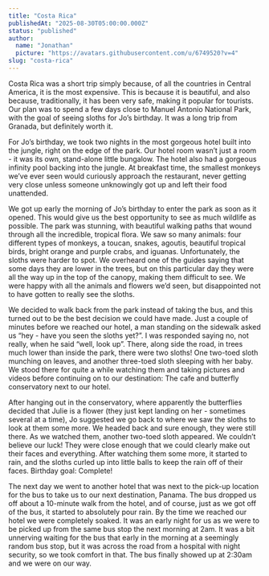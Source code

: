 ```yaml
---
title: "Costa Rica"
publishedAt: "2025-08-30T05:00:00.000Z"
status: "published"
author:
  name: "Jonathan"
  picture: "https://avatars.githubusercontent.com/u/6749520?v=4"
slug: "costa-rica"
---
```


Costa Rica was a short trip simply because, of all the countries in Central America, it is the most expensive. This is because it is beautiful, and also because, traditionally, it has been very safe, making it popular for tourists. Our plan was to spend a few days close to Manuel Antonio National Park, with the goal of seeing sloths for Jo’s birthday. It was a long trip from Granada, but definitely worth it.

For Jo’s birthday, we took two nights in the most gorgeous hotel built into the jungle, right on the edge of the park. Our hotel room wasn’t just a room - it was its own, stand-alone little bungalow. The hotel also had a gorgeous infinity pool backing into the jungle. At breakfast time, the smallest monkeys we’ve ever seen would curiously approach the restaurant, never getting very close unless someone unknowingly got up and left their food unattended.

We got up early the morning of Jo’s birthday to enter the park as soon as it opened. This would give us the best opportunity to see as much wildlife as possible. The park was stunning, with beautiful walking paths that wound through all the incredible, tropical flora. We saw so many animals: four different types of monkeys, a toucan, snakes, agoutis, beautiful tropical birds, bright orange and purple crabs, and iguanas. Unfortunately, the sloths were harder to spot. We overheard one of the guides saying that some days they are lower in the trees, but on this particular day they were all the way up in the top of the canopy, making them difficult to see. We were happy with all the animals and flowers we’d seen, but disappointed not to have gotten to really see the sloths.

We decided to walk back from the park instead of taking the bus, and this turned out to be the best decision we could have made. Just a couple of minutes before we reached our hotel, a man standing on the sidewalk asked us “hey - have you seen the sloths yet?”. I was responded saying no, not really, when he said “well, look up”. There, along side the road, in trees much lower than inside the park, there were two sloths! One two-toed sloth munching on leaves, and another three-toed sloth sleeping with her baby. We stood there for quite a while watching them and taking pictures and videos before continuing on to our destination: The cafe and butterfly conservatory next to our hotel.

After hanging out in the conservatory, where apparently the butterflies decided that Julie is a flower (they just kept landing on her - sometimes several at a time), Jo suggested we go back to where we saw the sloths to look at them some more. We headed back and sure enough, they were still there. As we watched them, another two-toed sloth appeared. We couldn’t believe our luck! They were close enough that we could clearly make out their faces and everything. After watching them some more, it started to rain, and the sloths curled up into little balls to keep the rain off of their faces. Birthday goal: Complete!

The next day we went to another hotel that was next to the pick-up location for the bus to take us to our next destination, Panama. The bus dropped us off about a 10-minute walk from the hotel, and of course, just as we got off of the bus, it started to absolutely pour rain. By the time we reached our hotel we were completely soaked. It was an early night for us as we were to be picked up from the same bus stop the next morning at 2am. It was a bit unnerving waiting for the bus that early in the morning at a seemingly random bus stop, but it was across the road from a hospital with night security, so we took comfort in that. The bus finally showed up at 2:30am and we were on our way.